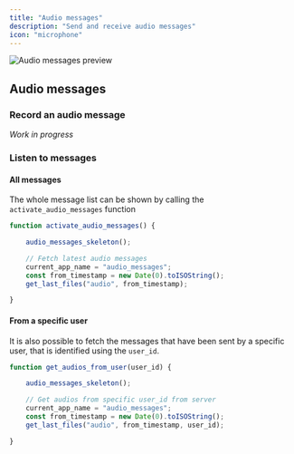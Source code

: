 ```yaml
---
title: "Audio messages"
description: "Send and receive audio messages"
icon: "microphone"
---
```


<img
  className="block"
  src="/images/audiomessages.png"
  alt="Audio messages preview"
  title={true}
/>

## Audio messages

### Record an audio message

_Work in progress_

### Listen to messages

#### All messages

The whole message list can be shown by calling the `activate_audio_messages` function

```javascript audiomessages.js
function activate_audio_messages() {

    audio_messages_skeleton();

    // Fetch latest audio messages
    current_app_name = "audio_messages";
    const from_timestamp = new Date(0).toISOString();
    get_last_files("audio", from_timestamp);

}
```

#### From a specific user

It is also possible to fetch the messages that have been sent by a specific user, that is identified using the `user_id`. 

```javascript audiomessages.js
function get_audios_from_user(user_id) {

    audio_messages_skeleton();

    // Get audios from specific user_id from server
    current_app_name = "audio_messages";
    const from_timestamp = new Date(0).toISOString();
    get_last_files("audio", from_timestamp, user_id);

}
```


